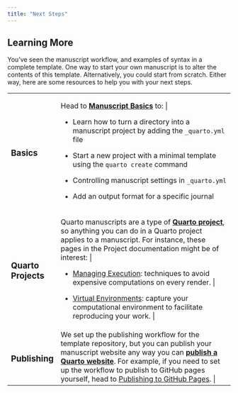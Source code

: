 ```yaml
---
title: "Next Steps"
---
```


## Learning More

You've seen the manuscript workflow, and examples of syntax in a complete template.
One way to start your own manuscript is to alter the contents of this template.
Alternatively, you could start from scratch.
Either way, here are some resources to help you with your next steps.

+---------------------+----------------------------------------------------------------------------------------------------------------------------------------------------------------------------------------------------------------------------------------------------------------------------------------------------------------------------------------------------------------+
| ### Basics          | Head to [**Manuscript Basics**](/docs/manuscripts/components.qmd) to:                                                                                                                                                                                                                                                                                         |
|                     |                                                                                                                                                                                                                                                                                                                                                                |
|                     | -   Learn how to turn a directory into a manuscript project by adding the `_quarto.yml` file                                                                                                                                                                                                                                                                   |
|                     |                                                                                                                                                                                                                                                                                                                                                                |
|                     | -   Start a new project with a minimal template using the `quarto create` command                                                                                                                                                                                                                                                                              |
|                     |                                                                                                                                                                                                                                                                                                                                                                |
|                     | -   Controlling manuscript settings in `_quarto.yml`                                                                                                                                                                                                                                                                                                           |
|                     |                                                                                                                                                                                                                                                                                                                                                                |
|                     | -   Add an output format for a specific journal                                                                                                                                                                                                                                                                                                                |
+---------------------+----------------------------------------------------------------------------------------------------------------------------------------------------------------------------------------------------------------------------------------------------------------------------------------------------------------------------------------------------------------+
| ### Quarto Projects | Quarto manuscripts are a type of [**Quarto project**](/docs/projects/quarto-projects.qmd), so anything you can do in a Quarto project applies to a manuscript. For instance, these pages in the Project documentation might be of interest:                                                                                                                   |
|                     |                                                                                                                                                                                                                                                                                                                                                                |
|                     | -   [Managing Execution](/docs/projects/code-execution.qmd): techniques to avoid expensive computations on every render.                                                                                                                                                                                                                                      |
|                     |                                                                                                                                                                                                                                                                                                                                                                |
|                     | -   [Virtual Environments](/docs/projects/virtual-environments.qmd): capture your computational environment to facilitate reproducing your work.                                                                                                                                                                                                              |
+---------------------+----------------------------------------------------------------------------------------------------------------------------------------------------------------------------------------------------------------------------------------------------------------------------------------------------------------------------------------------------------------+
| ### Publishing      | We set up the publishing workflow for the template repository, but you can publish your manuscript website any way you can [**publish a Quarto website**](/docs/publishing/index.qmd). For example, if you need to set up the workflow to publish to GitHub pages yourself, head to [Publishing to GitHub Pages](/docs/publishing/github-pages.qmd). |
+---------------------+----------------------------------------------------------------------------------------------------------------------------------------------------------------------------------------------------------------------------------------------------------------------------------------------------------------------------------------------------------------+
